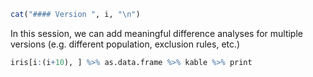 
```r
cat("#### Version ", i, "\n")
```

In this session, we can add meaningful difference analyses for multiple versions (e.g. different population, exclusion rules, etc.)

```r
iris[i:(i+10), ] %>% as.data.frame %>% kable %>% print
```

